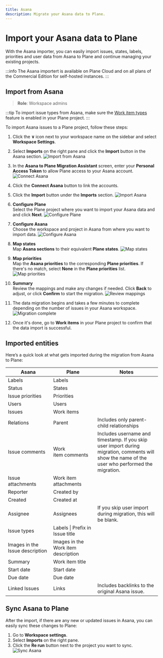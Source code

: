 ```yaml
---
title: Asana
description: Migrate your Asana data to Plane.
---
```


# Import your Asana data to Plane

With the Asana importer, you can easily import issues, states, labels, priorities and user data from Asana to Plane and continue managing your existing projects.

:::info
The Asana importert is available on Plane Cloud and on all plans of the Commercial Edition for self-hosted instances.
:::

## Import from Asana

> **Role**: Workspace admins

:::tip
To import issue types from Asana, make sure the [Work item types](/core-concepts/issues/issue-types) feature is enabled in your Plane project.
:::

To import Asana issues to a Plane project, follow these steps:

1. Click the **∨** icon next to your workspace name on the sidebar and select **Workspace Settings**.

2. Select **Imports** on the right pane and click the **Import** button in the Asana section.
   ![Import from Asana](https://media.docs.plane.so/importers/asana/import-asana.webp#center)

3. In the **Asana to Plane Migration Assistant** screen, enter your **Personal Access Token** to allow Plane access to your Asana account.
   ![Connect Asana](https://media.docs.plane.so/importers/asana/asana-plane-migration-assistant.webp#center)

4. Click the **Connect Asana** button to link the accounts.

5. Click the **Import** button under the **Imports** section.
   ![Import Asana](https://media.docs.plane.so/importers/asana/import-asana-data.webp#center)

6. **Configure Plane**  
   Select the Plane project where you want to import your Asana data and and click **Next**.
   ![Configure Plane](https://media.docs.plane.so/importers/asana/configure-plane.webp#center)

7. **Configure Asana**  
   Choose the workspace and project in Asana from where you want to import data.
   ![Configure Asana](https://media.docs.plane.so/importers/asana/configure-asana.webp#center)

8. **Map states**  
   Map **Asana sections** to their equivalent **Plane states**.
   ![Map states](https://media.docs.plane.so/importers/asana/map-states.webp#center)

9. **Map priorities**  
   Map the **Asana priorities** to the corresponding **Plane priorities**. If there's no match, select **None** in the **Plane priorities** list.
   ![Map priorities](https://media.docs.plane.so/importers/asana/map-priorities.webp#center)

10. **Summary**  
    Review the mappings and make any changes if needed. Click **Back** to adjust, or click **Confirm** to start the migration.
    ![Review mappings](https://media.docs.plane.so/importers/asana/import-summary.webp#center)

11. The data migration begins and takes a few minutes to complete depending on the number of issues in your Asana workspace.
    ![Migration complete](https://media.docs.plane.so/importers/asana/import-complete.webp#center)

12. Once it's done, go to **Work items** in your Plane project to confirm that the data import is successful.

## Imported entities

Here’s a quick look at what gets imported during the migration from Asana to Plane:

| Asana                           | Plane                               | Notes                                                                                                                                           |
| ------------------------------- | ----------------------------------- | ----------------------------------------------------------------------------------------------------------------------------------------------- |
| Labels                          | Labels                              |                                                                                                                                                 |
| Status                          | States                              |                                                                                                                                                 |
| Issue priorities                | Priorities                          |                                                                                                                                                 |
| Users                           | Users                               |                                                                                                                                                 |
| Issues                          | Work items                          |                                                                                                                                                 |
| Relations                       | Parent                              | Includes only parent-child relationships                                                                                                        |
| Issue&nbsp;comments             | Work item&nbsp;comments             | Includes username and timestamp. If you skip user import during migration, comments will show the name of the user who performed the migration. |
| Issue attachments               | Work item attachments               |                                                                                                                                                 |
| Reporter                        | Created by                          |                                                                                                                                                 |
| Created                         | Created at                          |                                                                                                                                                 |
| Assignee                        | Assignees                           | If you skip user import during migration, this will be blank.                                                                                   |
| Issue types                     | Labels \| Prefix in Issue title     |                                                                                                                                                 |
| Images in the Issue description | Images in the Work item description |                                                                                                                                                 |
| Summary                         | Work item title                     |                                                                                                                                                 |
| Start date                      | Start date                          |                                                                                                                                                 |
| Due date                        | Due date                            |                                                                                                                                                 |
| Linked Issues                   | Links                               | Includes backlinks to the original Asana issue.                                                                                                 |

## Sync Asana to Plane

After the import, if there are any new or updated issues in Asana, you can easily sync these changes to Plane:

1. Go to **Workspace settings**.
2. Select **Imports** on the right pane.
3. Click the **Re run** button next to the project you want to sync.
   ![Sync Asana](https://media.docs.plane.so/importers/asana/rerun-import.webp#center)
